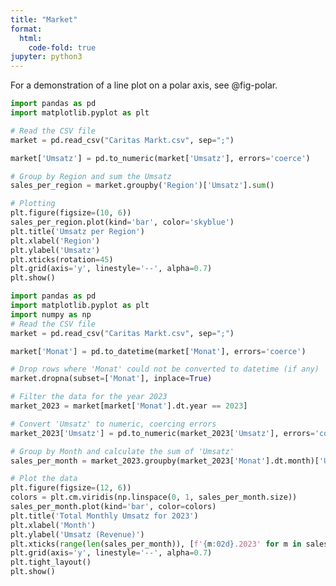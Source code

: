 ```yaml
---
title: "Market"
format:
  html:
    code-fold: true
jupyter: python3
---
```


For a demonstration of a line plot on a polar axis, see @fig-polar.

```python
import pandas as pd
import matplotlib.pyplot as plt

# Read the CSV file
market = pd.read_csv("Caritas Markt.csv", sep=";")

market['Umsatz'] = pd.to_numeric(market['Umsatz'], errors='coerce')

# Group by Region and sum the Umsatz
sales_per_region = market.groupby('Region')['Umsatz'].sum()

# Plotting
plt.figure(figsize=(10, 6))
sales_per_region.plot(kind='bar', color='skyblue')
plt.title('Umsatz per Region')
plt.xlabel('Region')
plt.ylabel('Umsatz')
plt.xticks(rotation=45)
plt.grid(axis='y', linestyle='--', alpha=0.7)
plt.show()
```



```python
import pandas as pd
import matplotlib.pyplot as plt
import numpy as np 
# Read the CSV file
market = pd.read_csv("Caritas Markt.csv", sep=";")

market['Monat'] = pd.to_datetime(market['Monat'], errors='coerce')

# Drop rows where 'Monat' could not be converted to datetime (if any)
market.dropna(subset=['Monat'], inplace=True)

# Filter the data for the year 2023
market_2023 = market[market['Monat'].dt.year == 2023]

# Convert 'Umsatz' to numeric, coercing errors
market_2023['Umsatz'] = pd.to_numeric(market_2023['Umsatz'], errors='coerce')

# Group by Month and calculate the sum of 'Umsatz'
sales_per_month = market_2023.groupby(market_2023['Monat'].dt.month)['Umsatz'].sum()

# Plot the data
plt.figure(figsize=(12, 6))
colors = plt.cm.viridis(np.linspace(0, 1, sales_per_month.size))
sales_per_month.plot(kind='bar', color=colors)
plt.title('Total Monthly Umsatz for 2023')
plt.xlabel('Month')
plt.ylabel('Umsatz (Revenue)')
plt.xticks(range(len(sales_per_month)), [f'{m:02d}.2023' for m in sales_per_month.index], rotation=45)
plt.grid(axis='y', linestyle='--', alpha=0.7)
plt.tight_layout()
plt.show()
```
